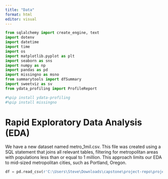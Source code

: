 ```yaml
---
title: "Data"
format: html
editor: visual
---
```


```python
from sqlalchemy import create_engine, text
import dotenv
import datetime
import time
import os
import matplotlib.pyplot as plt
import seaborn as sns
import numpy as np
import pandas as pd
import missingno as msno
from summarytools import dfSummary
import sweetviz as sv
from ydata_profiling import ProfileReport

#%pip install ydata-profiling
#%pip install missingno
```

# Rapid Exploratory Data Analysis (EDA)

We have a new dataset named metro_1mil.csv. This file was created using a SQL statement that joins all relevant tables, filtering for metropolitan areas with populations less than or equal to 1 million. This approach limits our EDA to mid-sized metropolitan cities, such as Portland, Oregon.

```python
df = pd.read_csv(r'C:\Users\Steve\Downloads\capstone\project-repo\project-workbook-jake-stephane\data\metro_1mil.csv')
```